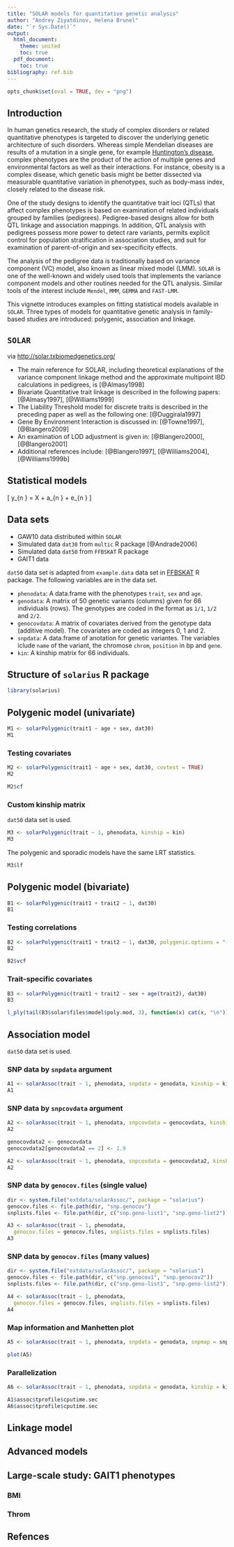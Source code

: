 ```yaml
---
title: "SOLAR models for quantitative genetic analysis"
author: "Andrey Ziyatdinov, Helena Brunel"
date: "`r Sys.Date()`"
output:
  html_document:
    theme: united
    toc: true
  pdf_document:
    toc: true
bibliography: ref.bib
---
```


```r
opts_chunk$set(eval = TRUE, dev = "png")
```

## Introduction

In human genetics research, the study of complex disorders or related quantitative phenotypes 
is targeted to discover the underlying genetic architecture of such disorders.
Whereas simple Mendelian diseases are results of a mutation in a single gene,
for example [Huntington's disease](http://en.wikipedia.org/wiki/Huntington%27s_disease),
complex phenotypes are the product of the action of multiple genes and environmental factors
as well as their interactions.
For instance, obesity is a complex disease,
which genetic basis might be better dissected 
via measurable quantitative variation in phenotypes,
such as body-mass index, closely related to the disease risk.

One of the study designs to identify the quantitative trait loci (QTLs)
that affect complex phenotypes is based on examination 
of related individuals grouped by families (pedigrees).
Pedigree-based designs allow for both QTL linkage and association mappings.
In addition, QTL analysis with pedigrees 
possess more power to detect rare variants,
permits explicit control for population stratification in association studies,
and suit for examination of parent-of-origin and sex-specificity effects.

The analysis of the pedigree data is traditionally based on variance component (VC) model, 
also known as linear mixed model (LMM).
`SOLAR` is one of the well-known and widely used tools
that implements the variance component models and other routines needed for the QTL analysis.
Similar tools of the interest include `Mendel`, `MMM`, `GEMMA` and `FAST-LMM`.

This vignette introduces examples on fitting statistical models available in `SOLAR`.
Three types of models for quantitative genetic analysis in family-based studies are introduced:
polygenic, association and linkage.


## `SOLAR`

via [http://solar.txbiomedgenetics.org/](http://solar.txbiomedgenetics.org/)

* The main reference for SOLAR, including theoretical explanations of the variance component linkage method and the approximate multipoint IBD calculations in pedigrees, is [@Almasy1998] 
* Bivariate Quantitative trait linkage is described in the following papers: [@Almasy1997], [@Williams1999]
* The Liability Threshold model for discrete traits is described in the preceding paper as well as the following one: [@Duggirala1997]
* Gene By Environment Interaction is discussed in: [@Towne1997], [@Blangero2009]
* An examination of LOD adjustment is given in: [@Blangero2000], [@Blangero2001]
* Additional references include: [@Blangero1997], [@Williams2004], [@Williams1999b]


## Statistical models

\[
y_{n \times 1} = X \beta + a_{n \times 1} + e_{n \times 1}
\]

## Data sets

* GAW10 data distributed within `SOLAR`
* Simulated data `dat30` from `multic` R package [@Andrade2006]
* Simulated data `dat50` from `FFBSKAT` R package
* GAIT1 data 

`dat50` data set is adapted from `example.data` data set in 
[FFBSKAT](http://mga.bionet.nsc.ru/soft/FFBSKAT/) R package. 
The following variables are in the data set.

* `phenodata`: A data.frame with the phenotypes `trait`, `sex` and `age`.
* `genodata`: A matrix of 50 genetic variants (columns) given for 66 individuals (rows).
  The genotypes are coded in the format as `1/1`, `1/2` and `2/2`.
* `genocovdata`: A matrix of covariates derived from the genotype data (additive model).
  The covariates are coded as integers 0, 1 and 2.
* `snpdata`: A data.frame of anotation for genetic variantes. 
   The variables iclude `name` of the variant, the chromose `chrom`, `position` in bp and `gene`.
* `kin`: A kinship matrix for 66 individuals.     

## Structure of `solarius` R package 

```r
library(solarius)
```

## Polygenic model (univariate)

```r
M1 <- solarPolygenic(trait1 ~ age + sex, dat30)
M1
```

### Testing covariates

```r
M2 <- solarPolygenic(trait1 ~ age + sex, dat30, covtest = TRUE)
M2
```

```r
M2$cf
```

### Custom kinship matrix

`dat50` data set is used.

```r
M3 <- solarPolygenic(trait ~ 1, phenodata, kinship = kin)
M3
```

The polygenic and sporadic models have the same LRT statistics.

```r
M3$lf
```

## Polygenic model (bivariate)

```r
B1 <- solarPolygenic(trait1 + trait2 ~ 1, dat30)
B1
```

### Testing correlations

```r
B2 <- solarPolygenic(trait1 + trait2 ~ 1, dat30, polygenic.options = "-testrhoe -testrhog")
B2
```

```r
B2$vcf
```

### Trait-specific covariates

```r
B3 <- solarPolygenic(trait1 + trait2 ~ sex + age(trait2), dat30)
B3
```

```r
l_ply(tail(B3$solar$files$model$poly.mod, 3), function(x) cat(x, "\n"))

```

## Association model

`dat50` data set is used.

### SNP data by `snpdata` argument

```r
A1 <- solarAssoc(trait ~ 1, phenodata, snpdata = genodata, kinship = kin)
A1
```

### SNP data by `snpcovdata` argument

```r
A2 <- solarAssoc(trait ~ 1, phenodata, snpcovdata = genocovdata, kinship = kin)
A2
```


```r
genocovdata2 <- genocovdata
genocovdata2[genocovdata2 == 2] <- 1.9

A2 <- solarAssoc(trait ~ 1, phenodata, snpcovdata = genocovdata2, kinship = kin)
A2
```


### SNP data by `genocov.files` (single value)
 
```r
dir <- system.file("extdata/solarAssoc/", package = "solarius")
genocov.files <- file.path(dir, "snp.genocov")
snplists.files <- file.path(dir, c("snp.geno-list1", "snp.geno-list2"))

A3 <- solarAssoc(trait ~ 1, phenodata, 
  genocov.files = genocov.files, snplists.files = snplists.files)
A3
```

### SNP data by `genocov.files` (many values)
 
```r
dir <- system.file("extdata/solarAssoc/", package = "solarius")
genocov.files <- file.path(dir, c("snp.genocov1", "snp.genocov2"))
snplists.files <- file.path(dir, c("snp.geno-list1", "snp.geno-list2"))

A4 <- solarAssoc(trait ~ 1, phenodata, 
  genocov.files = genocov.files, snplists.files = snplists.files)
A4
```

### Map information and Manhetten plot

```r
A5 <- solarAssoc(trait ~ 1, phenodata, snpdata = genodata, snpmap = snpdata, kinship = kin)
```

```r
plot(A5)
```

### Parallelization

```r
A6 <- solarAssoc(trait ~ 1, phenodata, snpdata = genodata, kinship = kin, cores = 2)
```

```r
A1$assoc$tprofile$cputime.sec
A6$assoc$tprofile$cputime.sec
```

## Linkage model

## Advanced models

## Large-scale study: GAIT1 phenotypes

### BMI

### Throm

## Refences
